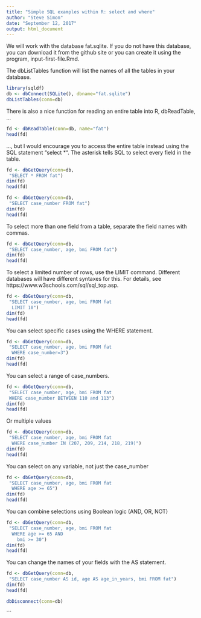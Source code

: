 ```yaml
---
title: "Simple SQL examples within R: select and where"
author: "Steve Simon"
date: "September 12, 2017"
output: html_document
---
```


We will work with the database fat.sqlite. If you do not have this database, you can download it from the github site or you can create it using the program, input-first-file.Rmd.

The dbListTables function will list the names of all the tables in your database.

```r
library(sqldf)
db <- dbConnect(SQLite(), dbname="fat.sqlite")
dbListTables(conn=db)
```

There is also a nice function for reading an entire table into R, dbReadTable, ...

```r
fd <- dbReadTable(conn=db, name="fat")
head(fd)
```

..., but I would encourage you to access the entire table instead using the SQL statement "select *". The asterisk tells SQL to select every field in the table.

```r
fd <- dbGetQuery(conn=db,
 "SELECT * FROM fat")
dim(fd)
head(fd)
```

```r
fd <- dbGetQuery(conn=db,
 "SELECT case_number FROM fat")
dim(fd)
head(fd)
```

To select more than one field from a table, separate the field names with commas.

```r
fd <- dbGetQuery(conn=db,
 "SELECT case_number, age, bmi FROM fat")
dim(fd)
head(fd)
```

To select a limited number of rows, use the LIMIT command. Different databases will have different syntaxes for this. For details, see https://www.w3schools.com/sql/sql_top.asp.

```r
fd <- dbGetQuery(conn=db,
 "SELECT case_number, age, bmi FROM fat
  LIMIT 10")
dim(fd)
head(fd)
```

You can select specific cases using the WHERE statement.

```r
fd <- dbGetQuery(conn=db,
 "SELECT case_number, age, bmi FROM fat
  WHERE case_number=3")
dim(fd)
head(fd)
```

You can select a range of case_numbers.

```r
fd <- dbGetQuery(conn=db,
 "SELECT case_number, age, bmi FROM fat
 WHERE case_number BETWEEN 110 and 113")
dim(fd)
head(fd)
```

Or multiple values

```r
fd <- dbGetQuery(conn=db,
 "SELECT case_number, age, bmi FROM fat
  WHERE case_number IN (207, 209, 214, 218, 219)")
dim(fd)
head(fd)
```

You can select on any variable, not just the case_number

```r
fd <- dbGetQuery(conn=db,
 "SELECT case_number, age, bmi FROM fat
  WHERE age >= 65")
dim(fd)
head(fd)
```

You can combine selections using Boolean logic (AND, OR, NOT)

```r
fd <- dbGetQuery(conn=db,
 "SELECT case_number, age, bmi FROM fat
  WHERE age >= 65 AND
    bmi >= 30")
dim(fd)
head(fd)
```

You can change the names of your fields with the AS statement.

```r
fd <- dbGetQuery(conn=db,
 "SELECT case_number AS id, age AS age_in_years, bmi FROM fat")
dim(fd)
head(fd)
```


```r
dbDisconnect(conn=db)
```

```
